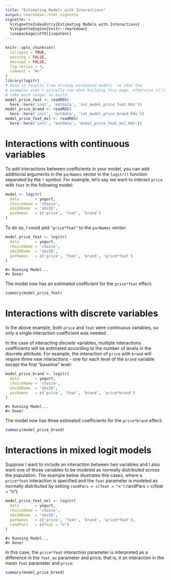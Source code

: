 ```yaml
---
title: "Estimating Models with Interactions"
output: rmarkdown::html_vignette
vignette: >
  %\VignetteIndexEntry{Estimating Models with Interactions}
  %\VignetteEngine{knitr::rmarkdown}
  \usepackage[utf8]{inputenc}
---
```


```r
knitr::opts_chunk$set(
  collapse = TRUE,
  warning = FALSE,
  message = FALSE,
  fig.retina = 3,
  comment = "#>"
)
library(logitr)
# Read in results from already estimated models  so that the
# examples aren't actually run when building this page, otherwise it'll
# take much longer to build
model_price_feat <- readRDS(
  here::here('inst', 'extdata', 'int_model_price_feat.Rds'))
model_price_brand <- readRDS(
  here::here('inst', 'extdata', 'int_model_price_brand.Rds'))
model_price_feat_mxl <- readRDS(
  here::here('inst', 'extdata', 'model_price_feat_mxl.Rds'))
```

# Interactions with continuous variables

To add interactions between coefficients in your model, you can add additional arguments in the `parNames` vector in the `logitr()` function separated by the `*` symbol. For example, let's say we want to interact `price` with `feat` in the following model:

```r
model <- logitr(
  data       = yogurt,
  choiceName = 'choice',
  obsIDName  = 'obsID',
  parNames   = c('price', 'feat', 'brand')
)
```

To do so, I could add `"price*feat"` to the `parNames` vector:

```r
model_price_feat <- logitr(
  data       = yogurt,
  choiceName = 'choice',
  obsIDName  = 'obsID',
  parNames   = c('price', 'feat', 'brand', 'price*feat')
)
```
```
#> Running Model...
#> Done!
```

The model now has an estimated coefficient for the `price*feat` effect:

```r
summary(model_price_feat)
```

# Interactions with discrete variables

In the above example, both `price` and `feat` were continuous variables, so only a single interaction coefficient was needed.

In the case of interacting _discrete_ variables, multiple interactions coefficients will be estimated according to the number of levels in the discrete attribute. For example, the interaction of `price` with `brand` will require three new interactions - one for each level of the `brand` variable except the first "baseline" level:

```r
model_price_brand <- logitr(
  data       = yogurt,
  choiceName = 'choice',
  obsIDName  = 'obsID',
  parNames   = c('price', 'feat', 'brand', 'price*brand')
)
```
```
#> Running Model...
#> Done!
```

The model now has three estimated coefficients for the `price*brand` effect:

```r
summary(model_price_brand)
```

# Interactions in mixed logit models

Suppose I want to include an interaction between two variables and I also want one of those variables to be modeled as normally distributed across the population. The example below illustrates this cases, where a `price*feat` interaction is specified and the `feat` parameter is modeled as normally distributed by setting `randPars = c(feat = "n")`:randPars   = c(feat = "n")

```r
model_price_feat_mxl <- logitr(
  data       = yogurt,
  choiceName = 'choice',
  obsIDName  = 'obsID',
  parNames   = c('price', 'feat', 'brand', 'price*feat'),
  randPars   = c(feat = "n")
)
```
```
#> Running Model...
#> Done!
```

In this case, the `price*feat` interaction parameter is interpreted as a difference in the `feat_mu` parameter and price; that is, it an interaction in the _mean_ `feat` parameter and `price`:

```r
summary(model_price_brand)
```

